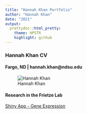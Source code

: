 ```yaml
---
title: "Hannah Khan Portfolio"
author: "Hannah Khan"
date: "2021"
output: 
  prettydoc::html_pretty:
    theme: HPSTR
    highlight: github
---
```

### Hannah Khan CV
#### Fargo, ND | hannah.khan@ndsu.edu
![Hannah Khan](hannah.png)

#### Research in the Frietze Lab
[Shiny App - Gene Expression](https://hannah-khan.shinyapps.io/shinyapp/)